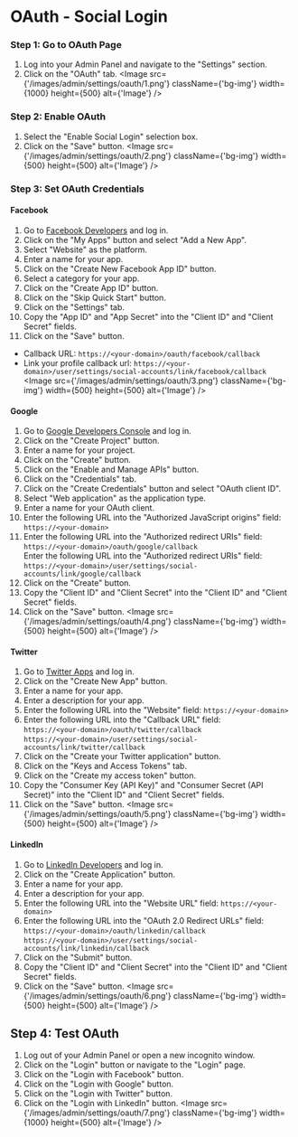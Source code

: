 
# OAuth - Social Login

### Step 1: Go to OAuth Page
1. Log into your Admin Panel and navigate to the "Settings" section.
2. Click on the "OAuth" tab.
<Image src={'/images/admin/settings/oauth/1.png'} className={'bg-img'} width={1000} height={500} alt={'Image'} />

### Step 2: Enable OAuth
1. Select the "Enable Social Login" selection box.
2. Click on the "Save" button.
<Image src={'/images/admin/settings/oauth/2.png'} className={'bg-img'} width={500} height={500} alt={'Image'} />

### Step 3: Set OAuth Credentials
#### Facebook
1. Go to [Facebook Developers](https://developers.facebook.com/) and log in.
2. Click on the "My Apps" button and select "Add a New App".
3. Select "Website" as the platform.
4. Enter a name for your app.
5. Click on the "Create New Facebook App ID" button.
6. Select a category for your app.
7. Click on the "Create App ID" button.
8. Click on the "Skip Quick Start" button.
9. Click on the "Settings" tab.
10. Copy the "App ID" and "App Secret" into the "Client ID" and "Client Secret" fields.
11. Click on the "Save" button.
* Callback URL: `https://<your-domain>/oauth/facebook/callback`
* Link your profile callback url: `https://<your-domain>/user/settings/social-accounts/link/facebook/callback`
<Image src={'/images/admin/settings/oauth/3.png'} className={'bg-img'} width={500} height={500} alt={'Image'} />

#### Google
1. Go to [Google Developers Console](https://console.developers.google.com/) and log in.
2. Click on the "Create Project" button.
3. Enter a name for your project.
4. Click on the "Create" button.
5. Click on the "Enable and Manage APIs" button.
6. Click on the "Credentials" tab.
7. Click on the "Create Credentials" button and select "OAuth client ID".
8. Select "Web application" as the application type.
9. Enter a name for your OAuth client.
10. Enter the following URL into the "Authorized JavaScript origins" field: `https://<your-domain>`
11. Enter the following URL into the "Authorized redirect URIs" field: `https://<your-domain>/oauth/google/callback` <br/>
    Enter the following URL into the "Authorized redirect URIs" field: `https://<your-domain>/user/settings/social-accounts/link/google/callback`
12. Click on the "Create" button.
13. Copy the "Client ID" and "Client Secret" into the "Client ID" and "Client Secret" fields.
14. Click on the "Save" button.
<Image src={'/images/admin/settings/oauth/4.png'} className={'bg-img'} width={500} height={500} alt={'Image'} />

#### Twitter
1. Go to [Twitter Apps](https://apps.twitter.com/) and log in.
2. Click on the "Create New App" button.
3. Enter a name for your app.
4. Enter a description for your app.
5. Enter the following URL into the "Website" field: `https://<your-domain>`
6. Enter the following URL into the "Callback URL" field: <br/>
    `https://<your-domain>/oauth/twitter/callback` <br/>
    `https://<your-domain>/user/settings/social-accounts/link/twitter/callback` <br/>
7. Click on the "Create your Twitter application" button.
8. Click on the "Keys and Access Tokens" tab.
9. Click on the "Create my access token" button.
10. Copy the "Consumer Key (API Key)" and "Consumer Secret (API Secret)" into the "Client ID" and "Client Secret" fields.
11. Click on the "Save" button.
<Image src={'/images/admin/settings/oauth/5.png'} className={'bg-img'} width={500} height={500} alt={'Image'} />

#### LinkedIn
1. Go to [LinkedIn Developers](https://www.linkedin.com/developer/apps) and log in.
2. Click on the "Create Application" button.
3. Enter a name for your app.
4. Enter a description for your app.
5. Enter the following URL into the "Website URL" field: `https://<your-domain>`
6. Enter the following URL into the "OAuth 2.0 Redirect URLs" field: <br/>
    `https://<your-domain>/oauth/linkedin/callback` <br/>
    `https://<your-domain>/user/settings/social-accounts/link/linkedin/callback`
7. Click on the "Submit" button.
8. Copy the "Client ID" and "Client Secret" into the "Client ID" and "Client Secret" fields.
9. Click on the "Save" button.
<Image src={'/images/admin/settings/oauth/6.png'} className={'bg-img'} width={500} height={500} alt={'Image'} />

## Step 4: Test OAuth
1. Log out of your Admin Panel or open a new incognito window.
2. Click on the "Login" button or navigate to the "Login" page.
3. Click on the "Login with Facebook" button.
4. Click on the "Login with Google" button.
5. Click on the "Login with Twitter" button.
6. Click on the "Login with LinkedIn" button.
<Image src={'/images/admin/settings/oauth/7.png'} className={'bg-img'} width={1000} height={500} alt={'Image'} />
